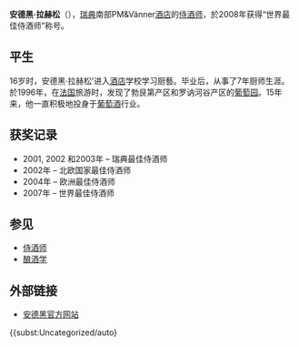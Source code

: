 {{blpsources|time=2013-03-25T02:29:07+00:00}}
'''安德黑·拉赫松'''（{{bd|1972年|3月18日|||catIdx=Larsson, Andreas}}），[[瑞典|瑞典]]南部PM&Vänner[[酒店|酒店]]的[[侍酒师|侍酒师]]，於2008年获得“世界最佳侍酒师”称号。

== 平生 ==
16岁时，安德黑·拉赫松'进入[[酒店|酒店]]学校学习厨藝。毕业后，从事了7年厨师生涯。於1996年，在[[法国|法国]]旅游时，发现了勃艮第产区和罗讷河谷产区的[[葡萄园|葡萄园]]。15年来，他一直积极地投身于[[葡萄酒|葡萄酒]]行业。

== 获奖记录 ==
* 2001, 2002 和2003年 – 瑞典最佳侍酒师
* 2002年 – 北欧国家最佳侍酒师
* 2004年 – 欧洲最佳侍酒师
* 2007年 – 世界最佳侍酒师

== 参见 ==
* [[侍酒师|侍酒师]]
* [[酿酒学|酿酒学]]

== 外部链接 ==
* [http://www.andreaslarsson.org 安德黑官方网站] {{Wayback|url=http://www.andreaslarsson.org/ |date=20201205105612 }}

{{subst:Uncategorized/auto}